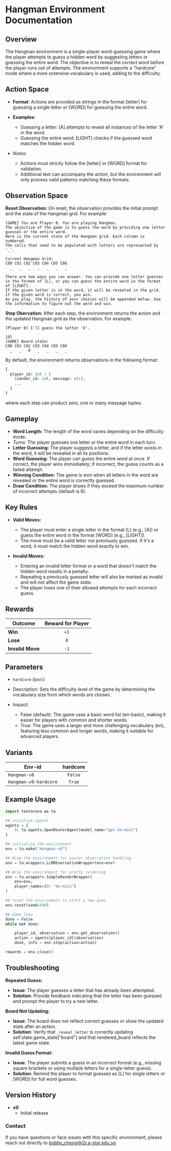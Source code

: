 # Hangman Environment Documentation

## Overview

The Hangman environment is a single-player word-guessing game where the player attempts to guess a hidden word by suggesting letters or guessing the entire word. The objective is to reveal the correct word before the player runs out of attempts. The environment supports a "hardcore" mode where a more extensive vocabulary is used, adding to the difficulty.

## Action Space
- **Format**: Actions are provided as strings in the format [letter] for guessing a single letter or [WORD] for guessing the entire word.

- **Examples**:
    - Guessing a letter: [A] attempts to reveal all instances of the letter 'A' in the word.
    - Guessing the entire word: [LIGHT] checks if the guessed word matches the hidden word.

- *Notes*:
    - Actions must strictly follow the [letter] or [WORD] format for validation.
    - Additional text can accompany the action, but the environment will only process valid patterns matching these formats.

## Observation Space
**Reset Observation:**
On reset, the observation provides the initial prompt and the state of the Hangman grid. For example:
```plaintext
[GAME] You are Player 0. You are playing Hangman.
The objective of the game is to guess the word by providing one letter guesses or the entire word.
Here is the current state of the Hangman grid. Each column is numbered.
The cells that need to be populated with letters are represented by '_'.

Current Hangman Grid:
C00 C01 C02 C03 C04 C05 C06
  _   _   _   _   _   _   _ 

There are two ways you can answer. You can provide one letter guesses in the format of [L], or you can guess the entire word in the format of [LIGHT].
If the given letter is in the word, it will be revealed in the grid.
If the given word is correct, you win.
As you play, the history of your choices will be appended below. Use the information to figure out the word and win.
```

**Step Obervation:**
After each step, the environment returns the action and the updated Hangman grid as the observation. For example:

```plaintext
[Player 0] I'll guess the letter 'O'. 

[O]
[GAME] Board state: 
C00 C01 C02 C03 C04 C05 C06
  _   _   O   _   _   _   _ 
```

By default, the environment returns observations in the following format:
```python
{
  player_id: int : [
    (sender_id: int, message: str),
    ...
  ]
}
```
where each step can product zero, one or many message tuples.

## Gameplay
- **Word Length:** The length of the word varies depending on the difficulty mode.
- *Turns:* The player guesses one letter or the entire word in each turn.
- **Letter Guessing:** The player suggests a letter, and if the letter exists in the word, it will be revealed in all its positions.
- **Word Guessing:** The player can guess the entire word at once. If correct, the player wins immediately; if incorrect, the guess counts as a failed attempt.
- **Winning Condition:** The game is won when all letters in the word are revealed or the entire word is correctly guessed.
- **Draw Condition:** The player draws if they exceed the maximum number of incorrect attempts (default is 6).

## Key Rules
- **Valid Moves:**

    - The player must enter a single letter in the format [L] (e.g., [A]) or guess the entire word in the format [WORD] (e.g., [LIGHT]).
    - The move must be a valid letter not previously guessed. If it's a word, it must match the hidden word exactly to win.

- **Invalid Moves:**

    - Entering an invalid letter format or a word that doesn't match the hidden word results in a penalty.
    - Repeating a previously guessed letter will also be marked as invalid and will not affect the game state.
    - The player loses one of their allowed attempts for each incorrect guess.

## Rewards
| Outcome          | Reward for Player |
|------------------|:-----------------:|
| **Win**          |       `+1`        |
| **Lose**         |       `0`         |
| **Invalid Move** |       `-1`        |

## Parameters
- `hardcore` (`bool`)
- Description: Sets the difficulty level of the game by determining the vocabulary size from which words are chosen.
- Impact:

    - False (default): The game uses a basic word list (en-basic), making it easier for players with common and shorter words.
    - True: The game uses a larger and more challenging vocabulary (en), featuring less common and longer words, making it suitable for advanced players.

## Variants

| Env-id                | hardcore |
|-----------------------|:--------:|
| `Hangman-v0`          | `False`  |
| `Hangman-v0-hardcore` |  `True`  |

## Example Usage

```python
import textarena as ta

## initalize agents
agents = {
    0: ta.agents.OpenRouterAgent(model_name="gpt-4o-mini")
}

## initializa the environment
env = ta.make("Hangman-v0")

## Wrap the environment for easier observation handling
env = ta.wrappers.LLMObservationWrapper(env=env)

## Wrap the environment for pretty rendering
env = ta.wrappers.SimpleRenderWrapper(
    env=env,
    player_names={0: "4o-mini"}
)

## reset the environment to start a new game
env.reset(seed=490)

## Game loop
done = False
while not done:

    player_id, observation = env.get_observation()
    action = agents[player_id](observation)
    done, info = env.step(action=action)

rewards = env.close()
```

## Troubleshooting

**Repeated Guess:**

- **Issue**: The player guesses a letter that has already been attempted.
- **Solution**: Provide feedback indicating that the letter has been guessed and prompt the player to try a new letter.

**Board Not Updating:**

- **Issue**: The board does not reflect correct guesses or show the updated state after an action.
- **Solution**: Verify that `_reveal_letter` is correctly updating self.state.game_state["board"] and that rendered_board reflects the latest game state.

**Invalid Guess Format:**

- **Issue**: The player submits a guess in an incorrect format (e.g., missing square brackets or using multiple letters for a single-letter guess).
- **Solution**: Remind the player to format guesses as [L] for single letters or [WORD] for full word guesses.


## Version History
- **v0**
  - Initial release 


### Contact
If you have questions or face issues with this specific environment, please reach out directly to bobby_cheng@i2r.a-star.edu.sg